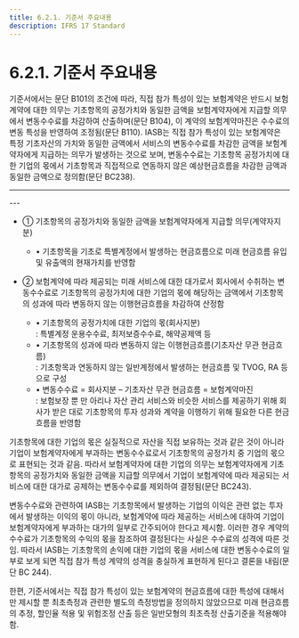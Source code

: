 ```yaml
---
title: 6.2.1. 기준서 주요내용
description: IFRS 17 Standard
---
```


# 6.2.1. 기준서 주요내용

기준서에서는 문단 B101의 조건에 따라, 직접 참가 특성이 있는 보험계약은 반드시 보험계약에 대한 의무는 기초항목의 공정가치와 동일한 금액을 보험계약자에게 지급할 의무에서 변동수수료를 차감하여 산출하며(문단 B104), 이 계약의 보험계약마진은 수수료의 변동 특성을 반영하여 조정됨(문단 B110). IASB는 직접 참가 특성이 있는 보험계약은 특정 기초자산의 가치와 동일한 금액에서 서비스의 변동수수료를 차감한 금액을 보험계약자에게 지급하는 의무가 발생하는 것으로 보며, 변동수수료는 기초항목 공정가치에 대한 기업의 몫에서 기초항목과 직접적으로 연동하지 않은 예상현금흐름을 차감한 금액과 동일한 금액으로 정의함(문단 BC238).

---
<CenterImg src="/ifrs/그림6-3.png" caption="[변동수수료접근법 최초측정]" width="700" />
---

* ① 기초항목의 공정가치와 동일한 금액을 보험계약자에게 지급할 의무(계약자지분)
  * • 기초항목을 기초로 특별계정에서 발생하는 현금흐름으로 미래 현금흐름 유입 및 유출액의 현재가치를 반영함

* ② 보험계약에 따라 제공되는 미래 서비스에 대한 대가로서 회사에서 수취하는 변동수수료로 기초항목의 공정가치에 대한 기업의 몫에 해당하는 금액에서 기초항목의 성과에 따라 변동하지 않는 이행현금흐름을 차감하여 산정함
  * • 기초항목의 공정가치에 대한 기업의 몫(회사지분)\
      : 특별계정 운용수수료, 최저보증수수료, 해약공제액 등
  * • 기초항목의 성과에 따라 변동하지 않는 이행현금흐름(기초자산 무관 현금흐름)\
      : 기초항목과 연동하지 않는 일반계정에서 발생하는 현금흐름 및 TVOG, RA 등으로 구성
  * • 변동수수료 = 회사지분 – 기초자산 무관 현금흐름 = 보험계약마진 \
      : 보험보장 뿐 만 아리나 자산 관리 서비스와 비슷한 서비스를 제공하기 위해 회사가 받은 대로 기초항목의 투자 성과와 계약을 이행하기 위해 필요한 다른 현금흐름을 반영함

기초항목에 대한 기업의 몫은 실질적으로 자산을 직접 보유하는 것과 같은 것이 아니라 기업이 보험계약자에게 부과하는 변동수수료로서 기초항목의 공정가치 중 기업의 몫으로 표현되는 것과 같음. 따라서 보험계약자에 대한 기업의 의무는 보험계약자에게 기초항목의 공정가치와 동일한 금액을 지급할 의무에서 기업이 보험계약에 따라 제공되는 서비스에 대한 대가로 공제하는 변동수수료를 제외하여 결정됨(문단 BC243).

변동수수료와 관련하여 IASB는 기초항목에서 발생하는 기업의 이익은 관련 없는 투자에서 발생하는 이익의 몫이 아니라, 보험계약에 따라 제공하는 서비스에 대하여 기업이 보험계약자에게 부과하는 대가의 일부로 간주되어야 한다고 제시함. 이러한 경우 계약의 수수료가 기초항목의 수익의 몫을 참조하여 결정된다는 사실은 수수료의 성격에 따른 것임. 따라서 IASB는 기초항목의 손익에 대한 기업의 몫을 서비스에 대한 변동수수료의 일부로 보게 되면 직접 참가 특성 계약의 성격을 충실하게 표현하게 된다고 결론을 내림(문단 BC 244).

한편, 기준서에서는 직접 참가 특성이 있는 보험계약의 현금흐름에 대한 특성에 대해서만 제시할 뿐 최초측정과 관련한 별도의 측정방법을 정의하지 않았으므로 미래 현금흐름의 추정, 할인율 적용 및 위험조정 산출 등은 일반모형의 최초측정 산출기준을 적용해야 함.
